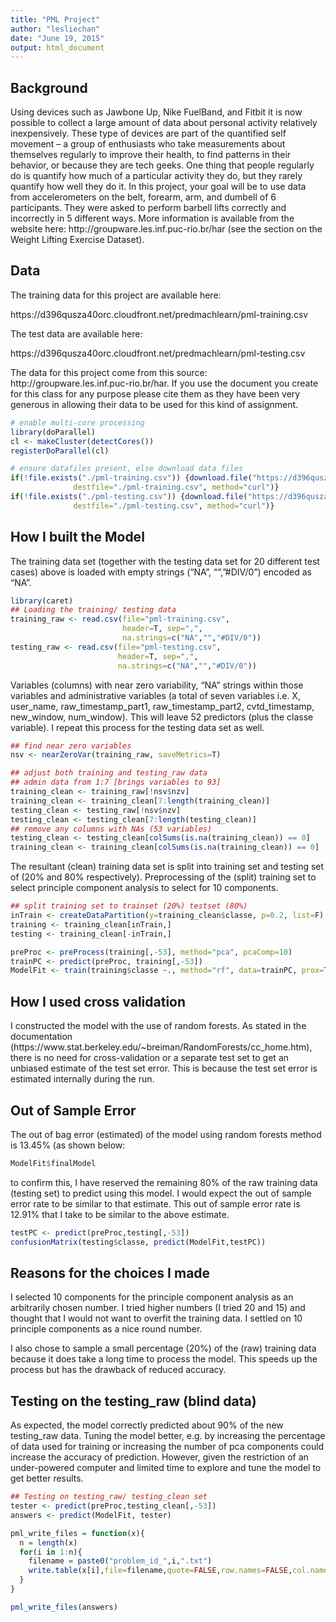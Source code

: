 ```yaml
---
title: "PML Project"
author: "lesliechan"
date: "June 19, 2015"
output: html_document
---
```

## Background
Using devices such as Jawbone Up, Nike FuelBand, and Fitbit it is now possible to collect a large amount of data about personal activity relatively inexpensively. These type of devices are part of the quantified self movement – a group of enthusiasts who take measurements about themselves regularly to improve their health, to find patterns in their behavior, or because they are tech geeks. One thing that people regularly do is quantify how much of a particular activity they do, but they rarely quantify how well they do it. In this project, your goal will be to use data from accelerometers on the belt, forearm, arm, and dumbell of 6 participants. They were asked to perform barbell lifts correctly and incorrectly in 5 different ways. More information is available from the website here: http://groupware.les.inf.puc-rio.br/har (see the section on the Weight Lifting Exercise Dataset). 


## Data
The training data for this project are available here: 

https://d396qusza40orc.cloudfront.net/predmachlearn/pml-training.csv

The test data are available here: 

https://d396qusza40orc.cloudfront.net/predmachlearn/pml-testing.csv

The data for this project come from this source: http://groupware.les.inf.puc-rio.br/har. If you use the document you create for this class for any purpose please cite them as they have been very generous in allowing their data to be used for this kind of assignment. 

```r
# enable multi-core processing
library(doParallel)
cl <- makeCluster(detectCores())
registerDoParallel(cl)

# ensure datafiles present, else download data files
if(!file.exists("./pml-training.csv")) {download.file("https://d396qusza40orc.cloudfront.net/predmachlearn/pml-training.csv",
              destfile="./pml-training.csv", method="curl")}
if(!file.exists("./pml-testing.csv")) {download.file("https://d396qusza40orc.cloudfront.net/predmachlearn/pml-testing.csv",
              destfile="./pml-testing.csv", method="curl")}
```

## How I built the Model
The training data set (together with the testing data set for 20 different test cases) above is loaded with empty strings ("NA", "", "#DIV/0") encoded as "NA".

```r
library(caret)
## Loading the training/ testing data
training_raw <- read.csv(file="pml-training.csv", 
                         header=T, sep=",", 
                         na.strings=c("NA","","#DIV/0"))
testing_raw <- read.csv(file="pml-testing.csv", 
                        header=T, sep=",",
                        na.strings=c("NA","","#DIV/0"))
```

Variables (columns) with near zero variability, "NA" strings within those variables and administrative variables (a total of seven variables i.e. X, user_name, raw_timestamp_part1, raw_timestamp_part2, cvtd_timestamp, new_window, num_window). This will leave 52 predictors (plus the classe variable). I repeat this process for the testing data set as well.

``` r
## find near zero variables
nsv <- nearZeroVar(training_raw, saveMetrics=T)

## adjust both training and testing_raw data
## admin data from 1:7 [brings variables to 93]
training_clean <- training_raw[!nsv$nzv]
training_clean <- training_clean[7:length(training_clean)]
testing_clean <- testing_raw[!nsv$nzv]
testing_clean <- testing_clean[7:length(testing_clean)]
## remove any columns with NAs (53 variables)
testing_clean <- testing_clean[colSums(is.na(training_clean)) == 0]
training_clean <- training_clean[colSums(is.na(training_clean)) == 0]
```

The resultant (clean) training data set is split into training set and testing set of (20% and 80% respectively). Preprocessing of the (split) training set to select principle component analysis to select for 10 components. 

```r
## split training set to trainset (20%) testset (80%)
inTrain <- createDataPartition(y=training_clean$classe, p=0.2, list=F)
training <- training_clean[inTrain,]
testing <- training_clean[-inTrain,]

preProc <- preProcess(training[,-53], method="pca", pcaComp=10)
trainPC <- predict(preProc, training[,-53])
ModelFit <- train(training$classe ~., method="rf", data=trainPC, prox=T)
```


## How I used cross validation 
I constructed the model with the use of random forests. As stated in the documentation (https://www.stat.berkeley.edu/~breiman/RandomForests/cc_home.htm), there is no need for cross-validation or a separate test set to get an unbiased estimate of the test set error. This is because the test set error is estimated internally during the run.

## Out of Sample Error
The out of bag error (estimated) of the model using random forests method is 13.45% (as shown below:

```r
ModelFit$finalModel
```

to confirm this, I have reserved the remaining 80% of the raw training data (testing set) to predict using this model. I would expect the out of sample error rate to be similar to that estimate. This out of sample error rate is 12.91% that I take to be similar to the above estimate. 

```r
testPC <- predict(preProc,testing[,-53])
confusionMatrix(testing$classe, predict(ModelFit,testPC))
```


## Reasons for the choices I made
I selected 10 components for the principle component analysis as an arbitrarily chosen number. I tried higher numbers (I tried 20 and 15) and thought that I would not want to overfit the training data. I settled on 10 principle components as a nice round number.

I also chose to sample a small percentage (20%) of the (raw) training data because it does take a long time to process the model. This speeds up the process but has the drawback of reduced accuracy.


## Testing on the testing_raw (blind data)
As expected, the model correctly predicted about 90% of the new testing_raw data. Tuning the model better, e.g. by increasing the percentage of data used for training or increasing the number of pca components could increase the accuracy of prediction. However, given the restriction of an under-powered computer and limited time to explore and tune the model to get better results.


``` r
## Testing on testing_raw/ testing_clean set
tester <- predict(preProc,testing_clean[,-53])
answers <- predict(ModelFit, tester)

pml_write_files = function(x){
  n = length(x)
  for(i in 1:n){
    filename = paste0("problem_id_",i,".txt")
    write.table(x[i],file=filename,quote=FALSE,row.names=FALSE,col.names=FALSE)
  }
}

pml_write_files(answers)
```